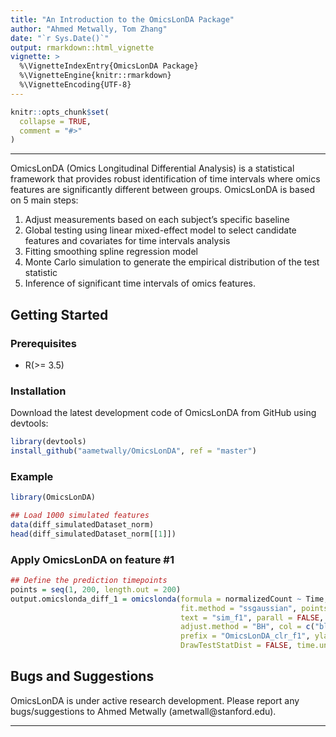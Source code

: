 ```yaml
---
title: "An Introduction to the OmicsLonDA Package"
author: "Ahmed Metwally, Tom Zhang"
date: "`r Sys.Date()`"
output: rmarkdown::html_vignette
vignette: >
  %\VignetteIndexEntry{OmicsLonDA Package}
  %\VignetteEngine{knitr::rmarkdown}
  %\VignetteEncoding{UTF-8}
---
```


```r
knitr::opts_chunk$set(
  collapse = TRUE,
  comment = "#>"
)
```

***
OmicsLonDA (Omics Longitudinal Differential Analysis) is a statistical framework that provides robust identification of time intervals where omics features are significantly different between groups. OmicsLonDA is based on 5 main steps:

1. Adjust measurements based on each subject's specific baseline
1. Global testing using linear mixed-effect model to select candidate features and covariates for time intervals analysis
1. Fitting smoothing spline regression model
1. Monte Carlo simulation to generate the empirical distribution of the test statistic
1. Inference of significant time intervals of omics features.

## Getting Started
### Prerequisites
* R(>= 3.5)

### Installation
Download the latest development code of OmicsLonDA from GitHub using devtools:
```r
library(devtools)
install_github("aametwally/OmicsLonDA", ref = "master")
```

### Example
```r
library(OmicsLonDA)

## Load 1000 simulated features
data(diff_simulatedDataset_norm)
head(diff_simulatedDataset_norm[[1]])
```

### Apply OmicsLonDA on feature #1
```r
## Define the prediction timepoints 
points = seq(1, 200, length.out = 200)
output.omicslonda_diff_1 = omicslonda(formula = normalizedCount ~ Time, df = diff_simulatedDataset_norm[[1]], n.perm = 10, 
                                      fit.method = "ssgaussian", points = points,
                                      text = "sim_f1", parall = FALSE, pvalue.threshold = 0.05,
                                      adjust.method = "BH", col = c("blue", "green"),
                                      prefix = "OmicsLonDA_clr_f1", ylabel = "CLR-NormalizedCount",
                                      DrawTestStatDist = FALSE, time.unit = "days")
```

## Bugs and Suggestions
OmicsLonDA is under active research development. Please report any bugs/suggestions to Ahmed Metwally (ametwall@stanford.edu).

***
